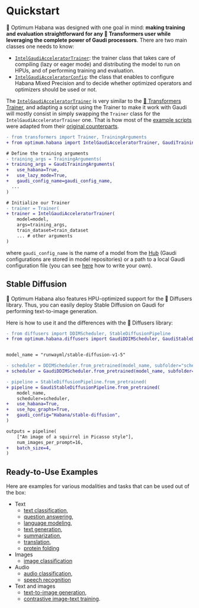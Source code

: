 <!---
Copyright 2022 The HuggingFace Team. All rights reserved.

Licensed under the Apache License, Version 2.0 (the "License");
you may not use this file except in compliance with the License.
You may obtain a copy of the License at

    http://www.apache.org/licenses/LICENSE-2.0

Unless required by applicable law or agreed to in writing, software
distributed under the License is distributed on an "AS IS" BASIS,
WITHOUT WARRANTIES OR CONDITIONS OF ANY KIND, either express or implied.
See the License for the specific language governing permissions and
limitations under the License.
-->


# Quickstart

🤗 Optimum Habana was designed with one goal in mind: **making training and evaluation straightforward for any 🤗 Transformers user while leveraging the complete power of Gaudi processors**.
There are two main classes one needs to know:
- [`IntelGaudiAcceleratorTrainer`](https://huggingface.co/docs/optimum/habana/package_reference/trainer): the trainer class that takes care of compiling (lazy or eager mode) and distributing the model to run on HPUs, and of performing training and evaluation.
- [`IntelGaudiAcceleratorConfig`](https://huggingface.co/docs/optimum/habana/package_reference/gaudi_config): the class that enables to configure Habana Mixed Precision and to decide whether optimized operators and optimizers should be used or not.

The [`IntelGaudiAcceleratorTrainer`](https://huggingface.co/docs/optimum/habana/package_reference/trainer) is very similar to the [🤗 Transformers Trainer](https://huggingface.co/docs/transformers/main_classes/trainer), and adapting a script using the Trainer to make it work with Gaudi will mostly consist in simply swapping the `Trainer` class for the `IntelGaudiAcceleratorTrainer` one.
That is how most of the [example scripts](https://github.com/huggingface/optimum-habana/tree/main/examples) were adapted from their [original counterparts](https://github.com/huggingface/transformers/tree/main/examples/pytorch).

```diff
- from transformers import Trainer, TrainingArguments
+ from optimum.habana import IntelGaudiAcceleratorTrainer, GaudiTrainingArguments

# Define the training arguments
- training_args = TrainingArguments(
+ training_args = GaudiTrainingArguments(
+   use_habana=True,
+   use_lazy_mode=True,
+   gaudi_config_name=gaudi_config_name,
  ...
)

# Initialize our Trainer
- trainer = Trainer(
+ trainer = IntelGaudiAcceleratorTrainer(
    model=model,
    args=training_args,
    train_dataset=train_dataset
    ... # other arguments
)
```

where `gaudi_config_name` is the name of a model from the [Hub](https://huggingface.co/Habana) (Gaudi configurations are stored in model repositories) or a path to a local Gaudi configuration file (you can see [here](./package_reference/gaudi_config) how to write your own).


## Stable Diffusion

🤗 Optimum Habana also features HPU-optimized support for the 🤗 Diffusers library.
Thus, you can easily deploy Stable Diffusion on Gaudi for performing text-to-image generation.

Here is how to use it and the differences with the 🤗 Diffusers library:
```diff
- from diffusers import DDIMScheduler, StableDiffusionPipeline
+ from optimum.habana.diffusers import GaudiDDIMScheduler, GaudiStableDiffusionPipeline


model_name = "runwayml/stable-diffusion-v1-5"

- scheduler = DDIMScheduler.from_pretrained(model_name, subfolder="scheduler")
+ scheduler = GaudiDDIMScheduler.from_pretrained(model_name, subfolder="scheduler")

- pipeline = StableDiffusionPipeline.from_pretrained(
+ pipeline = GaudiStableDiffusionPipeline.from_pretrained(
    model_name,
    scheduler=scheduler,
+   use_habana=True,
+   use_hpu_graphs=True,
+   gaudi_config="Habana/stable-diffusion",
)

outputs = pipeline(
    ["An image of a squirrel in Picasso style"],
    num_images_per_prompt=16,
+   batch_size=4,
)
```


## Ready-to-Use Examples

Here are examples for various modalities and tasks that can be used out of the box:
- Text
  - [text classification](https://github.com/huggingface/optimum-habana/tree/main/examples/text-classification),
  - [question answering](https://github.com/huggingface/optimum-habana/tree/main/examples/question-answering),
  - [language modeling](https://github.com/huggingface/optimum-habana/tree/main/examples/language-modeling),
  - [text generation](https://github.com/huggingface/optimum-habana/tree/main/examples/text-generation),
  - [summarization](https://github.com/huggingface/optimum-habana/tree/main/examples/summarization),
  - [translation](https://github.com/huggingface/optimum-habana/tree/main/examples/translation),
  - [protein folding](https://github.com/huggingface/optimum-habana/tree/main/examples/protein-folding)
- Images
  - [image classification](https://github.com/huggingface/optimum-habana/tree/main/examples/image-classification)
- Audio
  - [audio classification](https://github.com/huggingface/optimum-habana/tree/main/examples/audio-classification),
  - [speech recognition](https://github.com/huggingface/optimum-habana/tree/main/examples/speech-recognition)
- Text and images
  - [text-to-image generation](https://github.com/huggingface/optimum-habana/tree/main/examples/stable-diffusion),
  - [contrastive image-text training](https://github.com/huggingface/optimum-habana/tree/main/examples/contrastive-image-text).
